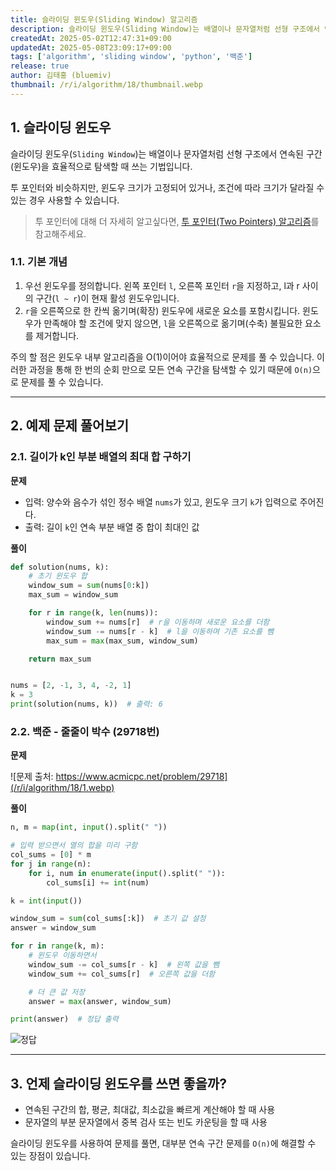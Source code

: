 ```yaml
---
title: 슬라이딩 윈도우(Sliding Window) 알고리즘
description: 슬라이딩 윈도우(Sliding Window)는 배열이나 문자열처럼 선형 구조에서 연속된 구간(윈도우)을 효율적으로 탐색할 때 쓰는 기법입니다. 투 포인터와 비슷하지만 약간의 차이가 있고, 본 글에서는 슬라이딩 윈도우에 대해 설명합니다.
createdAt: 2025-05-02T12:47:31+09:00
updatedAt: 2025-05-08T23:09:17+09:00
tags: ['algorithm', 'sliding window', 'python', '백준']
release: true
author: 김태홍 (bluemiv)
thumbnail: /r/i/algorithm/18/thumbnail.webp
---
```


## 1. 슬라이딩 윈도우

슬라이딩 윈도우(`Sliding Window`)는 배열이나 문자열처럼 선형 구조에서 연속된 구간(윈도우)을 효율적으로 탐색할 때 쓰는 기법입니다.

투 포인터와 비슷하지만, 윈도우 크기가 고정되어 있거나, 조건에 따라 크기가 달라질 수 있는 경우 사용할 수 있습니다.

> 투 포인터에 대해 더 자세히 알고싶다면, [투 포인터(Two Pointers) 알고리즘](/blog/algorithm/9)를 참고해주세요.

### 1.1. 기본 개념

1. 우선 윈도우를 정의합니다. 왼쪽 포인터 `l`, 오른쪽 포인터 `r`을 지정하고, l과 r 사이의 구간(`l ~ r`)이 현재 활성 윈도우입니다.
2. `r`을 오른쪽으로 한 칸씩 옮기며(확장) 윈도우에 새로운 요소를 포함시킵니다. 윈도우가 만족해야 할 조건에 맞지 않으면, `l`을 오른쪽으로 옮기며(수축) 불필요한 요소를 제거합니다.

주의 할 점은 윈도우 내부 알고리즘을 O(1)이어야 효율적으로 문제를 풀 수 있습니다. 이러한 과정을 통해 한 번의 순회 만으로 모든 연속 구간을 탐색할 수 있기 때문에 `O(n)`으로 문제를 풀 수 있습니다.

---

## 2. 예제 문제 풀어보기

### 2.1. 길이가 k인 부분 배열의 최대 합 구하기

**문제**

- 입력: 양수와 음수가 섞인 정수 배열 `nums`가 있고, 윈도우 크기 `k`가 입력으로 주어진다.
- 출력: 길이 `k`인 연속 부분 배열 중 합이 최대인 값

**풀이**

```python
def solution(nums, k):
    # 초기 윈도우 합
    window_sum = sum(nums[0:k])
    max_sum = window_sum

    for r in range(k, len(nums)):
        window_sum += nums[r]  # r을 이동하며 새로운 요소를 더함
        window_sum -= nums[r - k]  # l을 이동하며 기존 요소를 뺌
        max_sum = max(max_sum, window_sum)

    return max_sum


nums = [2, -1, 3, 4, -2, 1]
k = 3
print(solution(nums, k))  # 출력: 6
```

### 2.2. 백준 - 줄줄이 박수 (29718번)

**문제**

![문제 출처: https://www.acmicpc.net/problem/29718](/r/i/algorithm/18/1.webp)

**풀이**

```python {16, 17}
n, m = map(int, input().split(" "))

# 입력 받으면서 열의 합을 미리 구함
col_sums = [0] * m
for j in range(n):
    for i, num in enumerate(input().split(" ")):
        col_sums[i] += int(num)

k = int(input())

window_sum = sum(col_sums[:k])  # 초기 값 설정
answer = window_sum

for r in range(k, m):
    # 윈도우 이동하면서
    window_sum -= col_sums[r - k]  # 왼쪽 값을 뺌
    window_sum += col_sums[r]  # 오른쪽 값을 더함

    # 더 큰 값 저장
    answer = max(answer, window_sum)

print(answer)  # 정답 출력
```

![정답](/r/i/algorithm/18/2.webp)

---

## 3. 언제 슬라이딩 윈도우를 쓰면 좋을까?

- 연속된 구간의 합, 평균, 최대값, 최소값을 빠르게 계산해야 할 때 사용
- 문자열의 부분 문자열에서 중복 검사 또는 빈도 카운팅을 할 때 사용

슬라이딩 윈도우를 사용하여 문제를 풀면, 대부분 연속 구간 문제를 `O(n)`에 해결할 수 있는 장점이 있습니다.
